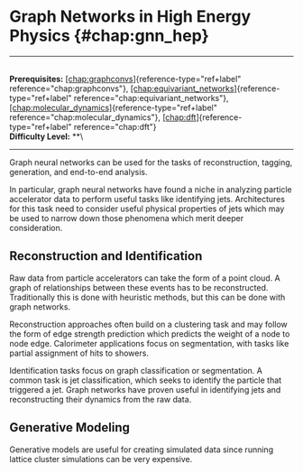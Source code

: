 # Graph Networks in High Energy Physics \{#chap:gnn_hep\}

------------------------------------------------------------------------

\
**Prerequisites:**
[\[chap:graphconvs\]](#chap:graphconvs)\{reference-type="ref+label"
reference="chap:graphconvs"\},
[\[chap:equivariant_networks\]](#chap:equivariant_networks)\{reference-type="ref+label"
reference="chap:equivariant_networks"\},
[\[chap:molecular_dynamics\]](#chap:molecular_dynamics)\{reference-type="ref+label"
reference="chap:molecular_dynamics"\},
[\[chap:dft\]](#chap:dft)\{reference-type="ref+label"
reference="chap:dft"\}\
**Difficulty Level:** \*\*\

------------------------------------------------------------------------

Graph neural networks can be used for the tasks of reconstruction,
tagging, generation, and end-to-end analysis.

In particular, graph neural networks have found a niche in analyzing
particle accelerator data to perform useful tasks like identifying jets.
Architectures for this task need to consider useful physical properties
of jets which may be used to narrow down those phenomena which merit
deeper consideration.

## Reconstruction and Identification

Raw data from particle accelerators can take the form of a point cloud.
A graph of relationships between these events has to be reconstructed.
Traditionally this is done with heuristic methods, but this can be done
with graph networks.

Reconstruction approaches often build on a clustering task and may
follow the form of edge strength prediction which predicts the weight of
a node to node edge. Calorimeter applications focus on segmentation,
with tasks like partial assignment of hits to showers.

Identification tasks focus on graph classification or segmentation. A
common task is jet classification, which seeks to identify the particle
that triggered a jet. Graph networks have proven useful in identifying
jets and reconstructing their dynamics from the raw data.

## Generative Modeling

Generative models are useful for creating simulated data since running
lattice cluster simulations can be very expensive.
